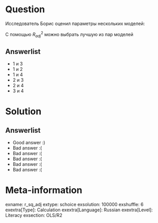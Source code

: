 Question
========
Исследователь Борис оценил параметры нескольких моделей:

\begin{tabular}{rl}
\toprule
Модель & Уравнение \\
\midrule
1 &  $Y = \beta_1 + \beta_2 X_2 + \beta_3 X_3 + u$ \\
2 &  $\ln Y = \beta_1 + \beta_2 X_2 + \beta_3 X_3 + u$ \\
3 &  $Y = \beta_1 + \beta_4 X_4 + \beta_5 X_5 + u$ \\
4 &  $Y/X_2 = \beta_1 + \beta_2 X_2 + \beta_3 X_3 + u$ \\
\bottomrule
\end{tabular}

С помощью $R^2_{adj}$ можно выбрать лучшую из пар моделей



Answerlist
----------
*  1 и 3
*  1 и 2
*  1 и 4
*  2 и 3
*  2 и 4
*  3 и 4

Solution
========

Answerlist
----------
*  Good answer :)
*  Bad answer :(
*  Bad answer :(
*  Bad answer :(
*  Bad answer :(
*  Bad answer :(

Meta-information
================
exname: r_sq_adj
extype: schoice
exsolution: 100000
exshuffle: 6
exextra[Type]: Calculation
exextra[Language]: Russian
exextra[Level]: Literacy
exsection: OLS/R2

